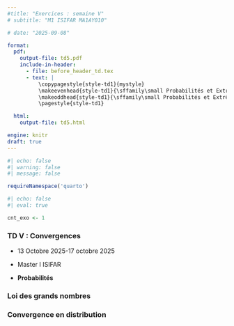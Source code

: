 ```yaml
---
#title: "Exercices : semaine V"
# subtitle: "M1 ISIFAR MA1AY010"

# date: "2025-09-08"

format:
  pdf:
    output-file: td5.pdf
    include-in-header:
      - file: before_header_td.tex
      - text: |
          \copypagestyle{style-td1}{mystyle}
          \makeevenhead{style-td1}{\sffamily\small Probabilités et Extrêmes}{}{\sffamily\small TD V}
          \makeoddhead{style-td1}{\sffamily\small Probabilités et Extrêmes}{}{\sffamily\small TD V}
          \pagestyle{style-td1}

  html:
    output-file: td5.html

engine: knitr
draft: true
---
```





```r
#| echo: false
#| warning: false
#| message: false

requireNamespace('quarto')
```




```r
#| echo: false
#| eval: true

cnt_exo <- 1
```



::: {.callout-note}

### TD V : Convergences   

- 13 Octobre 2025-17 octobre 2025

- Master I ISIFAR

- **Probabilités** 

:::


::: {.callout-note}

### Loi des grands nombres 

:::

::: {#exr-1-1   name=""} 

:::









  
::: {.callout-note}

### Convergence en distribution

:::




::: {#exr-2-1   name=""} 

:::











